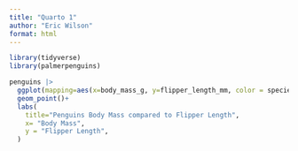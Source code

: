 ```yaml
---
title: "Quarto 1"
author: "Eric Wilson"
format: html
---
```


```r
library(tidyverse)
library(palmerpenguins)

```

```r
penguins |> 
  ggplot(mapping=aes(x=body_mass_g, y=flipper_length_mm, color = species))+
  geom_point()+
  labs(
    title="Penguins Body Mass compared to Flipper Length",
    x= "Body Mass",
    y = "Flipper Length",
  )
```


